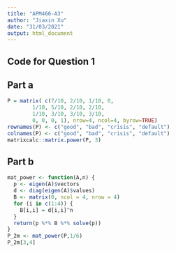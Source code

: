 ```yaml
---
title: "APM466-A3"
author: "Jiaxin Xu"
date: "31/03/2021"
output: html_document
---
```

## Code for Question 1

## Part a
```r
P = matrix( c(7/10, 2/10, 1/10, 0, 
        1/10, 5/10, 2/10, 2/10,
        1/10, 3/10, 3/10, 3/10,
        0, 0, 0, 1), nrow=4, ncol=4, byrow=TRUE)
rownames(P) <- c("good", "bad", "crisis", "default")
colnames(P) <- c("good", "bad", "crisis", "default")
matrixcalc::matrix.power(P, 3)
```

## Part b
```r
mat_power <- function(A,n) {
  p <- eigen(A)$vectors
  d <- diag(eigen(A)$values)
  B <- matrix(0, ncol = 4, nrow = 4)
  for (i in c(1:4)) {
    B[i,i] = d[i,i]^n
  }
  return(p %*% B %*% solve(p))
}
P_2m <- mat_power(P,1/6)
P_2m[3,4]
```

